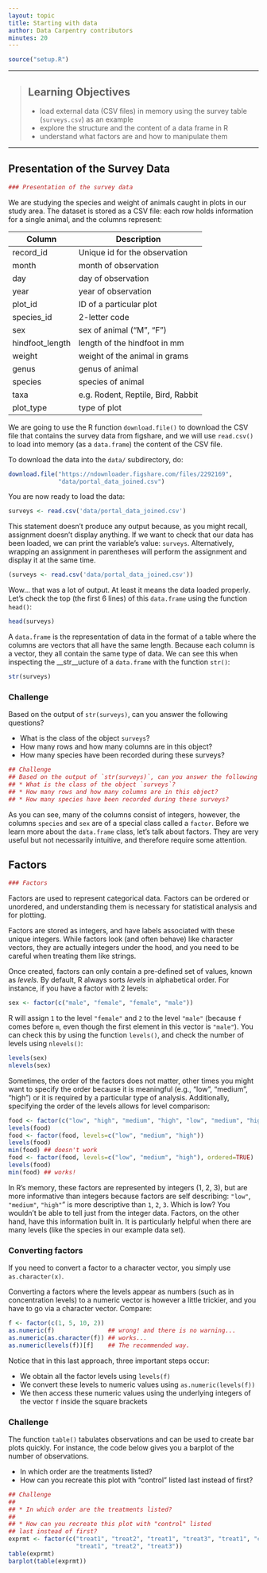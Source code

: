 ```yaml
---
layout: topic
title: Starting with data
author: Data Carpentry contributors
minutes: 20
---
```


```r
source("setup.R")
```

------------

> ## Learning Objectives
>
> * load external data (CSV files) in memory using the survey table
>  (`surveys.csv`) as an example
> * explore the structure and the content of a data frame in R
> * understand what factors are and how to manipulate them

------------

## Presentation of the Survey Data

```r
### Presentation of the survey data
```

We are studying the species and weight of animals caught in plots in our study
area. The dataset is stored as a CSV file: each row holds information for a
single animal, and the columns represent:

| Column           | Description                        |
|------------------|------------------------------------|
| record\_id       | Unique id for the observation      |
| month            | month of observation               |
| day              | day of observation                 |
| year             | year of observation                |
| plot\_id         | ID of a particular plot            |
| species\_id      | 2-letter code                      |
| sex              | sex of animal ("M", "F")           |
| hindfoot\_length | length of the hindfoot in mm       |
| weight           | weight of the animal in grams      |
| genus            | genus of animal                    |
| species          | species of animal                  |
| taxa             | e.g. Rodent, Reptile, Bird, Rabbit |
| plot\_type       | type of plot                       |

We are going to use the R function `download.file()` to download the CSV file
that contains the survey data from figshare, and we will use `read.csv()` to
load into memory (as a `data.frame`) the content of the CSV file.

To download the data into the `data/` subdirectory, do:

```r
download.file("https://ndownloader.figshare.com/files/2292169",
              "data/portal_data_joined.csv")
```

You are now ready to load the data:

```r
surveys <- read.csv('data/portal_data_joined.csv')
```

This statement doesn't produce any output because, as you might recall,
assignment doesn't display anything. If we want to check that our data has been
loaded, we can print the variable's value: `surveys`. Alternatively, wrapping an
assignment in parentheses will perform the assignment and display it at the same
time.

```r
(surveys <- read.csv('data/portal_data_joined.csv'))
```

Wow... that was a lot of output. At least it means the data loaded
properly. Let's check the top (the first 6 lines) of this `data.frame` using the
function `head()`:

```r
head(surveys)
```

A `data.frame` is the representation of data in the format of a table where the
columns are vectors that all have the same length. Because each column is a
vector, they all contain the same type of data. We can see this when inspecting
the __str__ucture of a `data.frame` with the function `str()`:

```r
str(surveys)
```

### Challenge

Based on the output of `str(surveys)`, can you answer the following questions?

* What is the class of the object `surveys`?
* How many rows and how many columns are in this object?
* How many species have been recorded during these surveys?

```r

## Challenge
## Based on the output of `str(surveys)`, can you answer the following questions?
## * What is the class of the object `surveys`?
## * How many rows and how many columns are in this object?
## * How many species have been recorded during these surveys?

```

<!---
```r
## Answers
##
## * class: data frame
## * how many rows: 34786,  how many columns: 13
## * how many species: 48
```
--->

As you can see, many of the columns consist of integers, however, the columns
`species` and `sex` are of a special class called a `factor`. Before we learn
more about the `data.frame` class, let's talk about factors. They are very
useful but not necessarily intuitive, and therefore require some attention.


## Factors

```r
### Factors
```

Factors are used to represent categorical data. Factors can be ordered or
unordered, and understanding them is necessary for statistical analysis and for
plotting.

Factors are stored as integers, and have labels associated with these unique
integers. While factors look (and often behave) like character vectors, they are
actually integers under the hood, and you need to be careful when treating them
like strings.

Once created, factors can only contain a pre-defined set of values, known as
*levels*. By default, R always sorts *levels* in alphabetical order. For
instance, if you have a factor with 2 levels:

```r
sex <- factor(c("male", "female", "female", "male"))
```

R will assign `1` to the level `"female"` and `2` to the level `"male"` (because
`f` comes before `m`, even though the first element in this vector is
`"male"`). You can check this by using the function `levels()`, and check the
number of levels using `nlevels()`:

```r
levels(sex)
nlevels(sex)
```

Sometimes, the order of the factors does not matter, other times you might want
to specify the order because it is meaningful (e.g., "low", "medium", "high") or
it is required by a particular type of analysis. Additionally, specifying the
order of the levels allows for level comparison:

```r
food <- factor(c("low", "high", "medium", "high", "low", "medium", "high"))
levels(food)
food <- factor(food, levels=c("low", "medium", "high"))
levels(food)
min(food) ## doesn't work
food <- factor(food, levels=c("low", "medium", "high"), ordered=TRUE)
levels(food)
min(food) ## works!
```

In R's memory, these factors are represented by integers (1, 2, 3), but are more
informative than integers because factors are self describing: `"low"`,
`"medium"`, `"high"`" is more descriptive than `1`, `2`, `3`. Which is low?  You
wouldn't be able to tell just from the integer data. Factors, on the other hand,
have this information built in. It is particularly helpful when there are many
levels (like the species in our example data set).

### Converting factors

If you need to convert a factor to a character vector, you simply use
`as.character(x)`.

Converting a factors where the levels appear as numbers (such as in
concentration levels) to a numeric vector is however a little trickier, and you
have to go via a character vector. Compare:

```r
f <- factor(c(1, 5, 10, 2))
as.numeric(f)               ## wrong! and there is no warning...
as.numeric(as.character(f)) ## works...
as.numeric(levels(f))[f]    ## The recommended way.
```

Notice that in this last approach, three important steps occur:

* We obtain all the factor levels using `levels(f)`
* We convert these levels to numeric values using `as.numeric(levels(f))`
* We then access these numeric values using the underlying integers of the
  vector `f` inside the square brackets

### Challenge

The function `table()` tabulates observations and can be used to create bar
plots quickly. For instance, the code below gives you a barplot of the number of
observations.

* In which order are the treatments listed?
* How can you recreate this plot with "control" listed last instead
of first?


```r
## Challenge
##
## * In which order are the treatments listed?
##
## * How can you recreate this plot with "control" listed
## last instead of first?
exprmt <- factor(c("treat1", "treat2", "treat1", "treat3", "treat1", "control",
                   "treat1", "treat2", "treat3"))
table(exprmt)
barplot(table(exprmt))
```


<!---
```r
## Answers
##
## * The treatments are listed in alphabetical order because they are factors.
## * By redefining the order of the levels
exprmt <- factor(exprmt, levels=c("treat1", "treat2", "treat3", "control"))
barplot(table(exprmt))
```
--->
